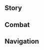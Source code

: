 {{CharacterTabs}}
{{LanguageTabs}}
==Story==
{{VO/Story
|character           = Faruzan
|language            = ja
|name                = ファルザン

<!-- Hello -->
|vo_01_01_title      = 初めまして…
|vo_01_01_subtitle   = Hello
|vo_01_01_file       = VO_{language}{character} Hello.ogg
|vo_01_01_tx         = これは教令院から貰った優秀学者賞で、こっちはスメール謎解き協会から貰った生涯功績賞、そしてこっちが遺跡仕掛けシンポジウムの…どうじゃ、ワシに弟子入りしたくなったか？コホン、ちなみに先輩であるこのワシは知論派の学者じゃ。ワシを探すならクシャレワー学院じゃなく、ハルヴァタット学院に来てくれ。場所を間違えるでないぞ。
|vo_01_01_rm         = Kore wa Kyoureiin kara moratta Yuushuu Gakusha Shou de, kocchi wa Sumeeru nazotoki kyoukai kara moratta shougai kouseki shou, soshite kocchi ga iseki shikake shinpojiumu... Dou ja, washi ni deshiiri shitakunatta ka? Kohon, chinami ni senpai de aru kono washi wa Chiron-ha no gakusha ja. Washi wo sagasu nara Kusharewaa Gakuin ja naku, Haruvatatto Gakuin ni kite kure. Basho wo machigaeru de nai zo.
|vo_01_01_tl         = 

<!-- Chats -->
|vo_02_01_title      = 世間話・ルール
|vo_02_01_subtitle   = Chat: Rules
|vo_02_01_file       = VO_{language}{character} Chat - Rules.ogg
|vo_02_01_tx         = 百年経とうが、教令院のばかげたルールは少しも変わっておらん…
|vo_02_01_rm         = Hyakunen tatou ga, Kyoureiin no bakageta ruuru wa sukoshi mo kawatte oran...
|vo_02_01_tl         = 

|vo_02_02_title      = 世間話・先輩
|vo_02_02_subtitle   = Chat: Honorifics
|vo_02_02_file       = VO_{language}{character} Chat - Honorifics.ogg
|vo_02_02_tx         = はぁ&mdash;&mdash;？何じゃと？歳だから耳が遠いのじゃ。まずは先輩と呼んでみい。
|vo_02_02_rm         = Haa{{lmdash}}? Nan ja to? Toshi da kara mimi ga tooi no ja. Mazu wa senpai to yonde mii.
|vo_02_02_tl         = Huh&mdash;? What did you say? I'm old, so my hearing is slightly worse. First, refer to me as your senior.

|vo_02_03_title      = 世間話・学術研究
|vo_02_03_subtitle   = Chat: Conducting Research
|vo_02_03_file       = VO_{language}{character} Chat - Conducting Research.ogg
|vo_02_03_tx         = 学術研究は時流に乗るものではない。ゆえに、注目されていようがいまいが関係ないのじゃ。
|vo_02_03_rm         = Gakujutsu kenkyuu wa jiryuu ni noru mono de wa nai. Yue ni, chuumoku sarete iyou ga imai ga kankei nai no ja.
|vo_02_03_tl         = 

<!-- Weather -->
|vo_03_01_title      = 雨の日…
|vo_03_01_subtitle   = When It Rains
|vo_03_01_file       = VO_{language}{character} When It Rains.ogg
|vo_03_01_tx         = 子供じゃあるまいし、雨が降ったくらいでワクワクするわけないじゃろう。
|vo_03_01_rm         = Kodomo ja arumai shi, ame ga futta kurai de wakuwaku suru wake nai jarou.
|vo_03_01_tl         = 

|vo_03_02_title      = 雷の日…
|vo_03_02_subtitle   = When Thunder Strikes
|vo_03_02_file       = VO_{language}{character} When Thunder Strikes.ogg
|vo_03_02_tx         = うわっ！？な、何じゃ？年寄りだって雷は怖いんじゃぞ。
|vo_03_02_rm         = Uwa'!? Na, nan ja? Toshiyori datte kaminari wa kowai nja zo.
|vo_03_02_tl         = Wah!? W&mdash;What was that? I'm old and thunders are scary.

|vo_03_03_title      = 雪の日…
|vo_03_03_subtitle   = When It Snows
|vo_03_03_file       = VO_{language}{character} When It Snows.ogg
|vo_03_03_tx         = なんと美しい…心が奪われるのう…ハクション！うぅ…風邪を引きそうじゃ…
|vo_03_03_rm         = Nanto utsukushii... Kokoro ga ubawareru nou... Hakushon! Uu... Kaze wo hikisou ja...
|vo_03_03_tl         = 

|vo_03_04_title      = 暴風の日…
|vo_03_04_subtitle   = When the Wind Is Blowing
|vo_03_04_file       = VO_{language}{character} When the Wind Is Blowing.ogg
|vo_03_04_tx         = 気持ちよいな。やはり風通しのよいところは最高じゃ。
|vo_03_04_rm         = Kimochi yoi na. Yahari kazetooshi no yoi tokoro wa saikou ja.
|vo_03_04_tl         = 

|vo_03_05_title      = 砂漠にいる時…
|vo_03_05_subtitle   = In the Desert
|vo_03_05_file       = VO_{language}{character} In the Desert.ogg
|vo_03_05_tx         = 回り回ってまたここに戻ったか…
|vo_03_05_rm         = Mawarimawatte mata koko ni modotta ka...
|vo_03_05_tl         = 

<!-- Greetings -->
|vo_04_01_title      = おはよう…
|vo_04_01_subtitle   = Good Morning
|vo_04_01_file       = VO_{language}{character} Good Morning.ogg
|vo_04_01_tx         = 若者よ、朝には元気を出してシャキッとすべきじゃ！もう一度挨拶せい。
|vo_04_01_rm         = Wakamono yo, asa ni wa genki wo dashite shakki' to subeki ja! Mou ichido aisatsu sei.
|vo_04_01_tl         = 

|vo_04_02_title      = こんにちは…
|vo_04_02_subtitle   = Good Afternoon
|vo_04_02_file       = VO_{language}{character} Good Afternoon.ogg
|vo_04_02_tx         = 腹が減った…グランドバザールで何か食べぬか？ワシに好き嫌いはあまりない、斬新すぎる料理でさえなければ問題ないぞ。
|vo_04_02_rm         = Hara ga hetta... Gurando Bazaaru de nanika tabenu ka? Washi ni suki kirai wa amari nai, zanshin sugiru ryouri de sae nakereba mondai nai zo.
|vo_04_02_tl         = I'm hungry... Why don't we eat something at Grand Bazaar? I don't have any preferences or any problems with trying new dishes.

|vo_04_03_title      = こんばんは…
|vo_04_03_subtitle   = Good Evening
|vo_04_03_file       = VO_{language}{character} Good Evening.ogg
|vo_04_03_tx         = 驚くことはない。いつの時代も学者は徹夜で研究に取り組むものじゃ。夜は静かに考えごとができる貴重な時間なんじゃよ。
|vo_04_03_rm         = Odoroku koto wa nai. Itsu no jidai mo gakusha wa tetsuya de kenkyuu ni torikumu mono ja. Yoru wa shizuka ni kangaegoto ga dekiru kichou-na jikan nanja yo.
|vo_04_03_tl         = 

|vo_04_04_title      = おやすみ…
|vo_04_04_subtitle   = Good Night
|vo_04_04_file       = VO_{language}{character} Good Night.ogg
|vo_04_04_tx         = この古文を読んでおったら頭がぼうっとして、目がくらくらしてきた…今日はこれくらいにしとくかのう。早う寝るんじゃぞ、ワシも寝るからな、おやすみ。
|vo_04_04_rm         = Kono kobun wo yonde ottara atama ga boutto shite, me ga kurakura shite kita... Kyou wa kore kurai ni shitoku ka nou. Hayou neru nja zo, washi mo neru kara na, oyasumi.
|vo_04_04_tl         = 

<!-- About -->
|vo_05_01_title      = {name}自身について・先輩
|vo_05_01_subtitle   = About {character}: Senior Scholar
|vo_05_01_file       = VO_{language}{character} About {character} - Senior Scholar.ogg
|vo_05_01_tx         = 何を知りたい？台座装置のバリエーション？それとも元素石碑の基礎設計についてか？うむ、待て…さっき質問した時、先輩って呼ぶのを忘れておらんかったか？
|vo_05_01_rm         = Nani wo shiritai? Daiza souchi no barieeshon? Sore to mo Genso Sekihi no kiso sekkei ni tsuite ka? Umu, mate... Sakki shitsumon shita toki, senpai tte yobu no wo wasurete orankatta ka?
|vo_05_01_tl         = 

|vo_05_02_title      = {name}自身について・徒を持たぬ師
|vo_05_02_friendship = 4
|vo_05_02_subtitle   = About {character}: A Mentor's Struggles
|vo_05_02_file       = VO_{language}{character} About {character} - A Mentor's Struggles.ogg
|vo_05_02_tx         = ワシの生徒たちには、古文研究を心の底から好きであってほしい。もしそういった子に出会えなかったら、生徒を一人も持たずにこの一生を終えてもよい！えっ、なんじゃ？新入生に雑用をさせた件？放課後に先輩の手助けをするのはごく当たり前のことじゃろう？誰しもみんな、同じような経験をしてきたはずじゃ…
|vo_05_02_rm         = Washi no seito-tachi ni wa, kobun kenkyuu wo kokoro no soko kara sukide atte hoshii. Moshi sou itta ko ni deaenai kattara, seito wo hitori mo motazu ni kono isshou wo oete mo yoi! E', nanja? Shinnyuusei ni zatsuyou wo saseta ken? Houkago ni senpai no tedasuke wo suru no wa goku atari mae no koto jarou? Dare shi mo minna, onaji you-na keiken wo shite kita hazu ja...
|vo_05_02_tl         = 

<!-- About Us -->
|vo_06_01_title      = 生徒募集について…
|vo_06_01_subtitle   = About Us: Student Recruitment
|vo_06_01_file       = VO_{language}{character} About Us - Student Recruitment.ogg
|vo_06_01_tx         = 真面目な話じゃが、ワシの生徒にならぬか？お前の状況に合った課題を用意して、他の誰よりも懇切丁寧に教えてやろう。現代における仕掛けの謎解きを重点的に、追加で関連する文献解読も伝授してやる…これら知識は今後の冒険に大いに役立つものじゃぞ。この経験者たるワシを信じられぬとは言わんよな？
|vo_06_01_rm         = Majime-na hanashi ja ga, washi no seito ni naranu ka? Omae no joukyou ni atta kadai wo youi shite, hoka no dare yori mo konsetsu teinei ni oshiete yarou. Gendai ni okeru shikake no nazotoki wo juutenteki ni, tsuika de kanren suru bunken kaidoku mo denju shite yaru... Korera chishiki wa kongo no bouken ni ooi ni yakudatsu mono ja zo. Kono keikensha-taru washi wo shinjirarenu to wa iwan yo na?
|vo_06_01_tl         = 

|vo_06_02_title      = 謎解きの時間について…
|vo_06_02_friendship = 6
|vo_06_02_subtitle   = About Us: Solving Puzzles
|vo_06_02_file       = VO_{language}{character} About Us - Solving Puzzles.ogg
|vo_06_02_tx         = この百年の間、繰り返し謎を解いてきたワシは、いつの間にか感覚が無になっておった。そう、時間の流れさえも感じられなくなるくらいにな…。じゃが、今は違う。謎を解く時、もうワシは独りで戸惑うことなどない。お前と一緒に碑文を書き写したり、文字を解読したり、仕掛けを解いたり…研究の一分一秒を、ゆっくりと味わえるようになるかもしれぬからじゃ。
|vo_06_02_rm         = Kono hyakunen no aida, kurikaeshi nazo wo toite kita washi wa, itsu no ma ni ka kankaku ga mu ni natte otta. Sou, jikan no nagare sae mo kanjirarenaku naru kurai ni na... Ja ga, ima wa chigau. Nazo wa toku toki, mou washi wa hitori de tomadou koto nado nai. Omae to issho ni hibun wo kakiutsushitari, monji wo kaidoku shitari, shikake wo toitari... Kenkyuu no ippun-ichibyou wo, yukkuri to ajiwaeru you ni naru ka mo shirenu kara ja.
|vo_06_02_tl         = 

<!-- Miscellany I -->
|vo_07_01_title      = 「神の目」について…
|vo_07_01_friendship = 4
|vo_07_01_subtitle   = About the [[Vision]]
|vo_07_01_file       = VO_{language}{character} About the Vision.ogg
|vo_07_01_tx         = ワシの学術的な能力？ふん、過去の栄光を語らずとも、それについては神でさえ認めたことじゃ。なぜ生徒が集まらないかというと…それはワシの問題ではなく、学科の問題でもない。おそらく、きっかけがないからじゃろう…ワシが神の目を授かったのだって、あるきっかけがあったからじゃ。
|vo_07_01_rm         = Washi no gakujutsuteki-na nouryoku? Fun, kako no eikou wo katarazu to mo, sore ni tsuite wa kami de sae mitometa koto ja. Naze seito ga atsumaranai ka to iu to... Sore wa washi no mondai de wa naku, gakka no mondai de mo nai. Osoraku, kikkake ga nai kara jarou... Washi ga Kami no Me wo sazukatta no datte, aru kikkake ga atta kara ja.
|vo_07_01_tl         = 

|vo_07_02_title      = シェアしたいこと・妙論派
|vo_07_02_subtitle   = Something to Share: [[Kshahrewar]]
|vo_07_02_file       = VO_{language}{character} Something to Share - Kshahrewar.ogg
|vo_07_02_tx         = 「クシャレワー学院は、これから先において唯一仕掛けを研究する能力を持つ学院である」…ふん、今となっては妙論派の宣言はあまりにも傲慢すぎる。ワシがスメールで謎解きしていた時、やつらはまだ積み木で遊んでおったかもしれんというのに。
|vo_07_02_rm         = "Kusharewaa Gakuin wa, kore kara saki ni oite yuiitsu shikake wo kenkyuu suru nouryoku wo motsu gakuin de aru"... Fun, ima to natte wa Myouron-ha no sengen wa amari ni mo gouman sugiru. Washi ga Sumeeru de nazotoki shite ita toki, yatsura wa mada tsumiki de asonde otta ka mo shiren to iu no ni.
|vo_07_02_tl         = 

|vo_07_03_title      = シェアしたいこと・知論派
|vo_07_03_subtitle   = Something to Share: [[Haravatat]]
|vo_07_03_file       = VO_{language}{character} Something to Share - Haravatat.ogg
|vo_07_03_tx         = 知論派の連中はいつも「知名度が低い」、「人気がない」といった理由でワシの研究費の申請を却下する。その基準じゃと、現在もっとも人数の少ない学派である知論派は、いっそハルヴァタット学院を閉鎖したほうがよいじゃろうな。
|vo_07_03_rm         = Chiron-ha no renchuu wa itsumo "chimeido ga hikui", "ninki ga nai" to itta riyuu de washi no kenkyuuhi no shinsei wo kyakka suru. Sono kijun ja to, genzai motto mo ninzu no sukunai gakuha de aru Chiron-ha wa, isso Haruvatatto Gakuin wo heisa shita hou ga yoi jarou na.
|vo_07_03_tl         = 

|vo_07_04_title      = 興味のあること…
|vo_07_04_subtitle   = Interesting Things
|vo_07_04_file       = VO_{language}{character} Interesting Things.ogg
|vo_07_04_tx         = ワシは大小さまざまな遺跡に足を運んだことがある。限られた古代の図版や文字を解読すると、「遺跡ドレイク」は実に素晴らしい機械だと分かるんじゃ。うむ…「機械」という二文字で括るべきではないかもしれぬな。古代より残る「生命」と言っても過言ではない…
|vo_07_04_rm         = Washi wa daishou samazama-na iseki ni ashi wo hakonda koto ga aru. Kagirareta kodai no zuhan ya monji wo kaidoku suru to, "Iseki Doreiku" wa jitsu ni subarashii kikai da to wakaru nja. Umu... "kikai" to iu nibunji de kukuru beki de wa nai ka mo shirenu na. Kodai yori nokoru "seimei" to itte mo kagon de wa nai...
|vo_07_04_tl         = 

<!-- About Others -->
|vo_08_01_title      = クラクサナリデビについて…
|vo_08_01_friendship = 4
|vo_08_01_quest      = Akasha Pulses, the Kalpa Flame Rises
|vo_08_01_subtitle   = About [[Lesser Lord Kusanali]]
|vo_08_01_file       = VO_{language}{character} About Lesser Lord Kusanali.ogg
|vo_08_01_tx         = 知論派の研究が妙論派で応用できるように…そもそも知識に仕切りなど存在しないものじゃ。すべての学者はクラクサナリデビ様に感謝しておる&mdash;&mdash;教令院を、いや、この知恵の学術都市であるスメールを私欲の束縛から解放し、知識を求める人々に知恵の海を探求する機会を与えてくれたんじゃからな…
|vo_08_01_rm         = Chiron-ha no kenkyuu ga Myouron-ha de ouyou dekiru you ni... Somosomo chishiki ni shikiri nado sonzai shinai mono ja. Subete no gakusha wa Kura Kusanari Debi-sama ni kansha shite oru{{lmdash}} Kyoureiin wo, iya, kono chie no gakujutsu toshi de aru Sumeeru wo shiyoku no sokubaku kara kaihou shi, chishiki wo motomeru hitobito ni chie no umi wo tankyuu suru kikai wo ataete kureta nja kara na...
|vo_08_01_tl         = 

|vo_08_02_title      = ティナリについて…
|vo_08_02_friendship = 4
|vo_08_02_subtitle   = About [[Tighnari]]
|vo_08_02_file       = VO_{language}{character} About Tighnari.ogg
|vo_08_02_tx         = 雨林の遺跡研究はワシにとって一番安心できるプロジェクトじゃ。さて、そのためにもティナリを呼ばんとな。歩く『雨林・サバイバルガイド』を身近に置いておくと面白いからのう。ワシはティナリより年を重ねておるが、あやつが見てきたキノコは、ワシが食べてきたものよりよっぽど多いんじゃぞ。
|vo_08_02_rm         = Urin no iseki kenkyuu wa washi ni totte ichiban anshin dekiru purojekuto ja. Sate, sono tame ni mo Tinari wo yobanto na. Aruku "Urin - Sabaibaru Gaido" wo midjika ni oite oku to omoshiroi kara nou. Washi wa Tinari yori toshi wo kasanete oru ga, ayatsu ga mite kita kinoko wa, washi ga tabete kita mono yori yoppodo ooi nja zo.
|vo_08_02_tl         = 

|vo_08_03_title      = コレイについて…
|vo_08_03_friendship = 4
|vo_08_03_subtitle   = About [[Collei]]
|vo_08_03_file       = VO_{language}{character} About Collei.ogg
|vo_08_03_tx         = コレイか…あの子は師を尊敬する上に、努力家で勉強熱心…本当に完璧な生徒じゃ！ああいう子に対しては、優しく励ましてやるべきなのに…ティナリのやつめ、あんな厳しくする必要があるんじゃろうか？ まったく…何とかしてあの子をワシのところに引き込まんと…オホン！いやいや…先輩として…今の若者の勉強環境をどうにか改善せねば、と言いたかったのじゃ…
|vo_08_03_rm         = Korei ka... Ano ko wa shi wo sonkei suru ue ni, doryokuka de benkyou nesshin... Hontou ni kanpeki-na seito ja! Aa iu ko ni taishite wa, yasashiku hagemashite yaru beki na no ni... Tinari no yatsume, anna kibishiku suru hitsuyou ga aru njarou ka? Mattaku... Nan to kashite ano ko wo washi no tokoro ni hikikomanto... Ohon! Iya iya... Senpai to shite... Ima no wakamono no benkyou kankyou wo dou ni ka kaizen seneba, to iitakatta no ja...
|vo_08_03_tl         = 

|vo_08_04_title      = セノについて…
|vo_08_04_friendship = 4
|vo_08_04_subtitle   = About [[Cyno]]
|vo_08_04_file       = VO_{language}{character} About Cyno.ogg
|vo_08_04_tx         = セノのジョークは現代の文字と言語で構成されたものじゃというのに、その文法や文意からワシは言葉に隠された意味を推し量ることができぬ…何？言葉通りそのまんまで、ただのダジャレに過ぎないじゃと？本当か…？なら、あのジョークはあまりにもつまらぬものじゃ…
|vo_08_04_rm         = Seno no jooku wa gendai no monji to gengo de kousei sareta mono ja to iu no ni, sono bunpou ya bun'i kara washi wa kotoba ni kakusareta imi wo oshihakaru koto ga dekinu... Nani? Kotoba toori sono man made, tada no dajare ni suginai ja to? Hontou ka...? Nara, ano jooku wa amari ni mo tsumaranu mono ja...
|vo_08_04_tl         = 

|vo_08_05_title      = レイラについて…
|vo_08_05_friendship = 4
|vo_08_05_subtitle   = About [[Layla]]
|vo_08_05_file       = VO_{language}{character} About Layla.ogg
|vo_08_05_tx         = あやつはワシを見ると、頭を下げてわざと回り道することが時々あるんじゃ。だが夜中に会うと、ちゃんと挨拶することもある…なんともよく分からぬのう。まあよい、ルタワヒスト学院に入れるガキどもはそのほとんどが天才じゃ。天才には天才なりの変わった癖があるもんじゃし、大目に見てやろう。
|vo_08_05_rm         = Ayatsu wa washi wo miru to, atama wo sagete waza to mawarimichi suru koto ga tokidoki aru nja. Da ga yonaka ni au to, chanto aisatsu suru koto mo aru... Nanto mo yoku wakaranu nou. Maa yoi, Rutawahisuto Gakuin ni haireru gaki-domo wa sono hotondo ga tensai ja. Tensai ni wa tensai nari no kawatta kuse ga aru monja shi, oome ni mite yarou.
|vo_08_05_tl         = 

|vo_08_06_title      = カーヴェについて…
|vo_08_06_friendship = 4
|vo_08_06_subtitle   = About [[Kaveh]]
|vo_08_06_file       = VO_{language}{character} About Kaveh.ogg
|vo_08_06_tx         = カーヴェは素質のある子じゃ。あやつと仕掛けの構造原理について話し合ったことがあるんじゃが、何というか…ロマンある考えと芸術的な思想にいささか溢れておった。しかし、自分なりの考えを持っておるのはなかなかに珍しいことじゃ。あやつは苦しい生活を送っておると聞いた。ゆえに、いつか経費が手に入ったら、ご馳走してやると決めておるのじゃ…待っておるんじゃぞ。
|vo_08_06_rm         = Kaave wa soshitsu no aru ko ja. Ayatsu to shikake no kouzou genri ni tsuite hanashiatta koto ga aru nja ga, nanto iu ka... Roman aru kangae to geijutsuteki-na shisou ni isasaka afurete otta. Shikashi, jibun nari no kangae wo motte oru no wa nakanaka ni mezurashii koto ja. Ayatsu wa kurushii seikatsu wo okutte oru to kiita. Yue ni, itsuka keihi ga te ni haittara, gochisou shite yaru to kimete oru no ja... Matte oru nja zo.
|vo_08_06_tl         = 

|vo_08_07_title      = ニィロウについて…
|vo_08_07_friendship = 4
|vo_08_07_subtitle   = About [[Nilou]]
|vo_08_07_file       = VO_{language}{character} About Nilou.ogg
|vo_08_07_tx         = 覚えておるぞ、確か礼儀正しい少女じゃったな。グランドバザールに何度か通ったら、ワシのことを覚えてくれてのう。しかも、他のやつにワシとケンカしないよう忠告してくれた。あの子の言う通りじゃ、今の若者たちはみんなニィロウを見習うべきじゃろう。
|vo_08_07_rm         = Oboete oru zo, tashika reigitadashii shoujo jatta na. Gurando Bazaaru ni nando ka toottara, washi no koto wo oboete kurete nou. Shika mo, hoka no yatsu ni washi to kenka shinai you chuukoku shite kureta. Ano ko no iutoori ja, ima no wakamono-tachi wa minna Nirou wo minarau beki jarou.
|vo_08_07_tl         = 

<!-- More About -->
|vo_09_01_title      = {name}を知る・1
|vo_09_01_subtitle   = More About {character}: I
|vo_09_01_file       = VO_{language}{character} More About {character} - 01.ogg
|vo_09_01_tx         = 先輩であるこのワシの生い立ちは、そこらの文献にある資料よりも内容が長いぞ。百年も前から語らねばならぬからな…ほう、それでも聞きたいと？うむ、積極的に知識を求めるのは、学者にとって欠かせない素質じゃ。お前は合格じゃな。
|vo_09_01_rm         = Senpai de aru kono washi no oitachi wa, sokora no bunken ni aru shiryou yori mo naiyou ga nagai zo. Hyakunen mo mae kara kataraneba naranu kara na... Hou, sore de mo kikitai to? Umu, sekkyokuteki ni chishiki wo motomeru no wa, gakusha ni totte kakasenai soshitsu ja. Omae wa goukaku ja na.
|vo_09_01_tl         = 

|vo_09_02_title      = {name}を知る・2
|vo_09_02_friendship = 3
|vo_09_02_subtitle   = More About {character}: II
|vo_09_02_file       = VO_{language}{character} More About {character} - 02.ogg
|vo_09_02_tx         = 昔、仕掛けの謎を解くために膨大な量の文献を研究し、解読する必要があった。自慢じゃないが、お前が解いた仕掛けとは次元がまったく違うぞ。不服か？いいじゃろう、お前が難しいと思うものを選んで、見せてみい。解くのに三十分以上かかったら、ワシの負けでよいぞ。
|vo_09_02_rm         = Mukashi, shikake no nazo wo toku tame ni boudai-na ryou no bunken wo kenkyuu shi, kaidoku suru hitsuyou ga atta. Jiman ja nai ga, omae ga toita shikake to wa jigen ga mattaku chigau zo. Fufuku ka? Ii jarou, omae ga muzukashii to omou mono wo erande, misete mii. Toku no ni sanjuubun ijou kakattara, washi no make de yoi zo.
|vo_09_02_tl         = 

|vo_09_03_title      = {name}を知る・3
|vo_09_03_friendship = 4
|vo_09_03_subtitle   = More About {character}: III
|vo_09_03_file       = VO_{language}{character} More About {character} - 03.ogg
|vo_09_03_tx         = あのキングデシェレト遺跡に迷い込まなかったら、ワシはスメールにもっと貢献できたじゃろう…だが幸い、過去の手稿と論文は無駄にならんかった。今では妙論派がそれに便乗し、そのすべてがギミック学の基礎となっておる。ふふん、じゃからワシは「先輩」という肩書きにふさわしいのじゃぞ。
|vo_09_03_rm         = Ano Kingu Deshereto iseki ni mayoikomanakattara, washi wa Sumeeru ni motto kouken dekita jarou... Da ga saiwai, kako no shukou to ronbun wa muda ni narankatta. Ima de wa Myouron-ha ga sore ni binjou shi, sono subete ga gimikku gaku no kiso to natte oru. Fufun, ja kara washi wa "senpai" to iu katagaki ni fusawashii no ja zo.
|vo_09_03_tl         = 

|vo_09_04_title      = {name}を知る・4
|vo_09_04_friendship = 5
|vo_09_04_subtitle   = More About {character}: IV
|vo_09_04_file       = VO_{language}{character} More About {character} - 04.ogg
|vo_09_04_tx         = 学者たるもの、失敗を素直に受け入れ、結果に対する責任を負うべきである…ゆえに他人に同情などされとうない&mdash;&mdash;今も昔もじゃ！それに、ワシは自力で最後の謎を解いて、あの悲惨なところから抜け出せた…ワシを同情するよりも、そこから刺激を得て、啓発されるべきじゃろう？
|vo_09_04_rm         = Gakusha-taru mono, shippai wo sunao ni ukeire, kekka ni taisuru sekinin wo ou beki de aru... Yue ni tanin ni doujou nado saretou nai{{lmdash}} Ima mo mukashi mo ja! Sore ni, washi wa jiriki de saigo no nazo wo toite, ano hisan-na tokoro kara nukedaseta... Washi wo doujou suru yori mo, soko kara shigeki wo ete, keihatsu sareru beki jarou?
|vo_09_04_tl         = 

|vo_09_05_title      = {name}を知る・5
|vo_09_05_friendship = 6
|vo_09_05_subtitle   = More About {character}: V
|vo_09_05_file       = VO_{language}{character} More About {character} - 05.ogg
|vo_09_05_tx         = ワシの研究領域の地位はもう昔ほどではない。知論派がワシの経費申請を通してくれなかったのも初めてではないんじゃ…妙論派からは何度も指導教員にならないかと誘われてきた。提示された条件は本当に魅力的なものじゃったよ&mdash;&mdash;より高額な経費に、より多くの学生…じゃが、ワシは断った。なぜなら、誰も見向きもしない分野であろうと、責任を持って開拓し研究せねばならん。全人類の知恵を一歩前に押し進めることは、誰かがやらねばならぬことじゃからな。
|vo_09_05_rm         = Washi no kenkyuu ryouiki no chii wa mou mukashi hodo de wa nai. Chiron-ha ga washi no keihi shinsei wo tooshite kurenakatta no mo hajimete de wa nai nja... Myouron-ha kara wa nando mo shidou kyouin ni naranai ka to sasowarete kita. Teiji sareta jouken wa hontou ni miryokuteki-na mono jatta yo{{lmdash}} Yori kougaku-na keihi ni, yori ooku no gakusei... Ja ga, washi wa kotowatta. Naze nara, dare mo mimuki mo shinai bun'ya de arou to, sekinin wo motte kaitaku shi kenkyuu seneba naran. Zenjinrui no chie wo ippo mae ni oshisusumeru koto wa, dare ka ga yaraneba naranu koto ja kara na.
|vo_09_05_tl         = 

<!-- Miscellany II -->
|vo_10_01_title      = {name}の趣味…
|vo_10_01_subtitle   = {character}'s Hobbies
|vo_10_01_file       = VO_{language}{character} Hobbies.ogg
|vo_10_01_tx         = オルモス港に潜み、どこからともなく「骨董品」を高値で売りつける悪徳商人と傭兵がおる。じゃが、それらはすべて古くて使えないガラクタばかりなんじゃ！ふん、ワシはそれを見かけるたびに暴きにいく。「骨董品の鑑定」においては、「俗世の七執政」を除いて誰にも負けぬと思うぞ。
|vo_10_01_rm         = Orumosu-kou ni hisomi, doko kara to mo naku "kottouhin" wo takane de uritsukeru akutoku shounin to youhei ga oru. Ja ga, sorera wa subete furukute tsukaenai garakuta bakari nanja! Fun, washi wa sore wo mikakeru tabi ni abaki ni iku. "Kottouhin no kantei" ni oite wa, "Zokusei no Shichishissei" wo nozoite dare ni mo makenu to omou zo.
|vo_10_01_tl         = 

|vo_10_02_title      = {name}の悩み…
|vo_10_02_subtitle   = {character}'s Troubles
|vo_10_02_file       = VO_{language}{character} Troubles.ogg
|vo_10_02_tx         = 百年前、ワシの一番の悩みは遺跡の碑文に書かれた情報を解読できぬことじゃったが…百年後の今、研究費が手に入らぬこと以上の悩みはない…はぁ！まったく難儀じゃのう…
|vo_10_02_rm         = Hyakunen mae, washi no ichiban no nayami wa iseki no hibun ni kakareta jouhou wo kaidoku dekinu koto jatta ga... Hyakunengo no ima, kenkyuuhi ga te ni hairanu koto ijou no nayami wa nai... Haa! Mattaku nangi ja nou...
|vo_10_02_tl         = 

|vo_10_03_title      = 好きな食べ物…
|vo_10_03_subtitle   = Favorite Food
|vo_10_03_file       = VO_{language}{character} Favorite Food.ogg
|vo_10_03_tx         = 生地を焼くと、とても香ばしくてのう！機会があったら作ってやるぞ、ワシ世代の作り方と味をお前に見せてやろう。この「古風製法」は、グランドバザールを歩き回っても見つけられぬぞ。
|vo_10_03_rm         = Kiji wo yaku to, totemo koubashikute nou! Kikai ga attara tsukutte yaru zo, washi sedai no tsukurikata to aji wo omae ni misete yarou. Kono "kofuu seihou" wa, Gurando Bazaaru wo arukimawatte mo mitsukerarenu zo.
|vo_10_03_tl         = 

|vo_10_04_title      = 嫌いな食べ物…
|vo_10_04_subtitle   = Least Favorite Food
|vo_10_04_file       = VO_{language}{character} Least Favorite Food.ogg
|vo_10_04_tx         = えっと、何じゃったか…確か、パティサラプリンと言ったかのう。あれは一体誰が発明したんじゃ？プリンは米で作るもんじゃろう？最近の発想はどんどん奇抜になっておって訳が分からん。いや…遠慮するぞ、ワシは試しに食べる気などないからな。たとえそれがお前の作ったものだとしてもじゃ。
|vo_10_04_rm         = Etto, nan jatta ka... Tashika, Patisara Purin to itta ka nou. Are wa ittai dare ga hatsumei shita nja? Purin wa kome de tsukuru mon jarou? Saikin no hassou wa dondon kibatsu ni natte otte wake ga wakaran. Iya... Enryo suru zo, washi wa tameshi ni taberu ki nado nai kara na. Tatoe sore ga omae no tsukutta mono da to shite mo ja.
|vo_10_04_tl         = 

<!-- Receiving a Gift -->
|vo_11_01_title      = 贈り物を受け取る・1
|vo_11_01_subtitle   = Receiving a Gift: I
|vo_11_01_file       = VO_{language}{character} Receiving a Gift - 01.ogg
|vo_11_01_tx         = ん…んっ…ほう、多くの老舗の味よりも美味じゃ。もしや、料理界も絶えず進歩しておったのか？
|vo_11_01_rm         = N... N'... Hou, ooku no shinise no aji yori mo bimi ja. Moshi ya, ryourikai mo taezu shinpo shite otta no ka?
|vo_11_01_tl         = 

|vo_11_02_title      = 贈り物を受け取る・2
|vo_11_02_subtitle   = Receiving a Gift: II
|vo_11_02_file       = VO_{language}{character} Receiving a Gift - 02.ogg
|vo_11_02_tx         = 色、香り、味、どれを取っても申し分ないぞ。お前、もしや料理に関する本をよく読んでおるのか？
|vo_11_02_rm         = Iro, kaori, aji, dore wo totte mo moushibun nai zo. Omae, moshi ya ryouri ni kansuru hon wo yoku yonde oru no ka?
|vo_11_02_tl         = 

|vo_11_03_title      = 贈り物を受け取る・3
|vo_11_03_subtitle   = Receiving a Gift: III
|vo_11_03_file       = VO_{language}{character} Receiving a Gift - 03.ogg
|vo_11_03_tx         = うむ？これは何じゃ、晦渋な料理じゃのう。ワシに解読してほしいのか？
|vo_11_03_rm         = Umu? Kore wa nan ja, kaijuu-na ryouri ja nou. Washi ni kaidoku shite hoshii no ka?
|vo_11_03_tl         = 

<!-- Birthday -->
|vo_12_01_title      = 誕生日…
|vo_12_01_subtitle   = Birthday
|vo_12_01_file       = VO_{language}{character} Birthday.ogg
|vo_12_01_tx         = 誕生日おめでとう！お前におもちゃを作ってやったぞ。ほれ、受け取るがよい。これには小さなギミック装置が詰め込まれておる&mdash;&mdash;ここにボタンとスティックがあって…横にホイールもあるぞ…手の上で適当に遊ぶとよい。もし壊れたらワシが直そう。子ども扱いしてるじゃと？冗談言うでない。喜びと安息というものは大人も子供も関係ない、誰しも必要なものじゃ。
|vo_12_01_rm         = Tanjoubi omedetou! Omae ni omocha wo tsukutte yatta zo. Hore, uketoru ga yoi. Kore ni wa chiisana gimikku souchi ga tsumekomarete oru{{lmdash}} Koko ni botan to sutikku ga atte... Yoko ni hoiiru mo aru zo... Te no ue de tekitou ni asobu to yoi. Moshi kowaretara washi ga naosou. Kodomo atsukai shiteru ja to? Joudan iu de nai. Yorokobi to ansoku to iu mono wa otona mo kodomo mo kankei nai, dare shi mo hitsuyou-na mono ja.
|vo_12_01_tl         = 

<!-- Feelings About Ascension -->
|vo_13_01_title      = 突破した感想・起
|vo_13_01_ascension  = 1
|vo_13_01_subtitle   = Feelings About Ascension: Intro
|vo_13_01_file       = VO_{language}{character} Feelings About Ascension -  01.ogg
|vo_13_01_tx         = ほう、なかなか要領のいい若者じゃ。素材探しをパパっとこなすとはのう。
|vo_13_01_rm         = Hou, nakanaka youryou no ii wakamono ja. Sozai sagashi wo papa tto konasu to wa nou.
|vo_13_01_tl         = 

|vo_13_02_title      = 突破した感想・承
|vo_13_02_ascension  = 2
|vo_13_02_subtitle   = Feelings About Ascension: Building Up
|vo_13_02_file       = VO_{language}{character} Feelings About Ascension -  02.ogg
|vo_13_02_tx         = ふむ？何かの仕掛けが解けたんじゃろうか？力がどんどん湧いてくるぞ。
|vo_13_02_rm         = Fumu? Nanika no shikake ga toketa njarou ka? Chikara ga dondon waite kuru zo.
|vo_13_02_tl         = 

|vo_13_03_title      = 突破した感想・転
|vo_13_03_ascension  = 4
|vo_13_03_subtitle   = Feelings About Ascension: Climax
|vo_13_03_file       = VO_{language}{character} Feelings About Ascension -  03.ogg
|vo_13_03_tx         = ほほう、頑張っておるようじゃな…安心せい、教え導き、守ってやるのが先輩の義務じゃ。お前を窮地に立たせはせん。
|vo_13_03_rm         = Hohou, ganbatte oru you ja na... Anshin sei, oshiemichibiki, mamotte yaru no ga senpai no gimu ja. Omae wo kyuuchi ni tatase wa sen.
|vo_13_03_tl         = 

|vo_13_04_title      = 突破した感想・結
|vo_13_04_ascension  = 6
|vo_13_04_subtitle   = Feelings About Ascension: Conclusion
|vo_13_04_file       = VO_{language}{character} Feelings About Ascension -  04.ogg
|vo_13_04_tx         = 知恵の海に果ては無く、百年の歳月をかけて目にできたのはほんの僅かな波のみじゃった…より深い学問と解けていない謎は、お前と一緒に取り掛かろう。
|vo_13_04_rm         = Chie no umi ni hate wa naku, hyakunen no saigetsu wo kakete me ni dekita no wa hon no wazuka-na nami nomi jatta... Yori fukai gakumon to tokete inai nazo wa, omae to issho ni torikakarou.
|vo_13_04_tl         = 
}}

==Combat==
{{Combat VO
|character              = Faruzan
|language               = ja

<!-- Elemental Skill -->
|skill_1_tx             = 後悔しても遅いぞ。
|skill_1_rm             = Koukai shite mo osoi zo.
|skill_1_tl             = Too late for regrets.
|skill_2_tx             = ワシに手を出すつもりか？
|skill_2_rm             = Washi ni te wo dasu tsumori ka?
|skill_2_tl             = You dare to lay hands on me?
|skill_3_tx             = 今に見ておれ。
|skill_3_rm             = Ima ni mite ore.
|skill_3_tl             = Just you wait and see.

<!-- Elemental Burst -->
|burst_1_tx             = 毘藍婆重機！
|burst_1_rm             = Biranba shuuki!
|burst_1_tl             = 
|burst_2_tx             = お前にやろう、受け取れ！
|burst_2_rm             = Omae ni yarou, uketore!
|burst_2_tl             = Here you go, take this!
|burst_3_tx             = 真理は、循環する。
|burst_3_rm             = Shinri wa, junkan suru.
|burst_3_tl             = The truth repeats its course.

<!-- Sprint Start -->
|sprint-s_1_file        = Sprint Start 01,Sprint Start 02,Sprint Start 03

<!-- Deploying Wind Glider -->
|glider_1_file          = Deploying Wind Glider 01,Deploying Wind Glider 02,Deploying Wind Glider 03

<!-- Opening Treasure Chest -->
|chest_1_tx             = 骨董品が出土したと？なんじゃ…これか。
|chest_1_rm             = Kottouhin ga shutsudo shita to? Nanja... Kore ka.
|chest_1_tl             = You dug up a historical artifact? What... Is that it?
|chest_2_tx             = 来た甲斐があったのう。
|chest_2_rm             = Kita kai ga atta nou.
|chest_2_tl             = It was certainly worth coming here.
|chest_3_tx             = お前にやろう。ほれ、先輩への感謝の一言は？
|chest_3_rm             = Omae ni yarou. Hore, senpai he no kansha no hitokoto wa?
|chest_3_tl             = Here you go. Hey, how about thanking your senior?

<!-- Low HP -->
|low-hp_1_tx            = これしきのこと、初めてではないぞ！
|low-hp_1_rm            = Kore shiki no koto, hajimete de wa nai zo!
|low-hp_1_tl            = This isn't my first time dealing with the likes of this!
|low-hp_2_tx            = このような窮地…取るに足らぬ…
|low-hp_2_rm            = Kono you-na kyuuchi... Toru ni taranu...
|low-hp_2_tl            = This is hardly... a predicament...
|low-hp_3_tx            = ワシをなめるでない…
|low-hp_3_rm            = Washi wo nameru de nai...
|low-hp_3_tl            = Don't underestimate me...

<!-- Ally at Low HP -->
|ally-low-hp_1_tx       = 気を付けるんじゃ、死んではならん。
|ally-low-hp_1_rm       = Ki wo tsukeru nja, shinde wa naran.
|ally-low-hp_1_tl       = Be careful &mdash; don't you die now.
|ally-low-hp_2_tx       = こういう時は先輩を頼るがよい！
|ally-low-hp_2_rm       = Kou iu toki wa senpai wo tayoru ga yoi!
|ally-low-hp_2_tl       = At times like this, you should rely on your senior!

<!-- Fallen -->
|fallen_1_tx            = 謎は…まだ解けぬまま…
|fallen_1_rm            = Nazo wa... mada tokenu mama...
|fallen_1_tl            = I haven't... solved this puzzle yet...
|fallen_2_tx            = 学徒の道に…終わりがあってはならん…
|fallen_2_rm            = Gakuto no michi ni... owari ga atte wa naran...
|fallen_2_tl            = A scholar's journey... shouldn't end...
|fallen_3_tx            = 時間は…止まってくれんかった…
|fallen_3_rm            = Jikan wa... tomatte kurenkatta...
|fallen_3_tl            = Time... didn't stop for me...

<!-- Light Hit Taken -->
|hit-l_1_file           = Light Hit Taken 01,Light Hit Taken 02,Light Hit Taken 03,Light Hit Taken 04,Light Hit Taken 05,Light Hit Taken 06

<!-- Heavy Hit Taken -->
|hit-h_1_tx             = 無礼者！
|hit-h_1_rm             = Bureimono!
|hit-h_1_tl             = Rude!
|hit-h_2_tx             = 礼儀を知らんのか！
|hit-h_2_rm             = Reigi wo shiran no ka!
|hit-h_2_tl             = Where are your manners!?
|hit-h_3_file           = Heavy Hit Taken 03,Heavy Hit Taken 04,Heavy Hit Taken 05,Heavy Hit Taken 06

<!-- Joining Party-->
|join_1_tx              = やっぱり先輩の手助けが必要なんじゃろ？
|join_1_rm              = Yappari senpai no tedasuke ga hitsuyou nan jaro?
|join_1_tl              = So you need help from your senior after all?
|join_2_tx              = 体を動かすのは久しぶりじゃ。
|join_2_rm              = Karada wo ugokasu no wa hisashiburi ja.
|join_2_tl              = It's been a while since I've moved my body.
|join_3_tx              = 分かった、若者に付き合ってやろう。
|join_3_rm              = Wakatta, wakamono ni tsukiatte yarou.
|join_3_tl              = Got it, I'll go with you youngsters.

<!-- Character Idles -->
|idle_1_file            = Standby 01

<!-- Light Attack -->
|atk-l_1_file           = Light Attack 01,Light Attack 02,Light Attack 03,Light Attack 04,Light Attack 05,Light Attack 06,Light Attack 07

<!-- Mid Attack -->
|atk-m_1_file           = Mid Attack 01,Mid Attack 02,Mid Attack 03

<!-- Heavy Attack -->
|atk-h_1_file           = Heavy Attack 01,Heavy Attack 02,Heavy Attack 03

<!-- Climbing -->
|climb_1_file           = Climbing 01,Climbing 02,Climbing 03

<!-- Climbing Breath -->
|climb-b_1_file         = Climbing Breath 01,Climbing Breath 02,Climbing Breath 03

<!-- Jumping -->
|jump_1_file            = Jumping 01,Jumping 02,Jumping 03,Jumping 04,Jumping 05
}}

==Navigation==
{{Character Navbox|link type=vo-ja}}